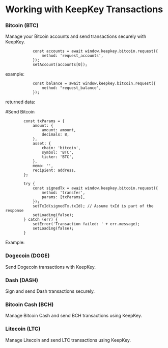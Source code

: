 


# Working with KeepKey Transactions

### Bitcoin (BTC)
Manage your Bitcoin accounts and send transactions securely with KeepKey.

```
            const accounts = await window.keepkey.bitcoin.request({
                method: 'request_accounts',
            });
            setAccount(accounts[0]);
```

example:

<BitcoinAccounts />

```
            const balance = await window.keepkey.bitcoin.request({
                method: "request_balance",
            });
```

<BitcoinBalance />

returned data:

#Send Bitcoin

```
        const txParams = {
            amount: {
                amount: amount,
                decimals: 8,
            },
            asset: {
                chain: 'bitcoin',
                symbol: 'BTC',
                ticker: 'BTC',
            },
            memo: '',
            recipient: address,
        };

        try {
            const signedTx = await window.keepkey.bitcoin.request({
                method: 'transfer',
                params: [txParams],
            });
            setTxId(signedTx.txId); // Assume txId is part of the response
            setLoading(false);
        } catch (err) {
            setError('Transaction failed: ' + err.message);
            setLoading(false);
        }
```

Example:
<BitcoinSendTransaction />

### Dogecoin (DOGE)
Send Dogecoin transactions with KeepKey.
<DogecoinAccounts />
<DogecoinBalance />
<DogecoinSendTransaction />

### Dash (DASH)
Sign and send Dash transactions securely.

<DashSendTransaction />

### Bitcoin Cash (BCH)
Manage Bitcoin Cash and send BCH transactions using KeepKey.

<BitcoinCashSendTransaction />

### Litecoin (LTC)
Manage Litecoin and send LTC transactions using KeepKey.

<LitecoinSendTransaction />
